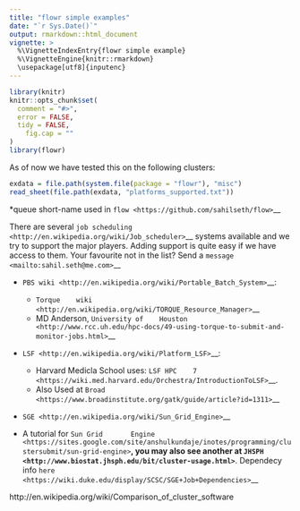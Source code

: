 ```yaml
---
title: "flowr simple examples"
date: "`r Sys.Date()`"
output: rmarkdown::html_document
vignette: >
  %\VignetteIndexEntry{flowr simple example}
  %\VignetteEngine{knitr::rmarkdown}
  \usepackage[utf8]{inputenc}
---
```


```r
library(knitr)
knitr::opts_chunk$set(
  comment = "#>",
  error = FALSE,
  tidy = FALSE,
	fig.cap = ""
)
library(flowr)

```


As of now we have tested this on the following clusters:

```r
exdata = file.path(system.file(package = "flowr"), "misc")
read_sheet(file.path(exdata, "platforms_supported.txt"))


```

\*queue short-name used in `flow <https://github.com/sahilseth/flow>`__

There are several `job
scheduling <http://en.wikipedia.org/wiki/Job_scheduler>`__ systems
available and we try to support the major players. Adding support is
quite easy if we have access to them. Your favourite not in the list?
Send a `message <mailto:sahil.seth@me.com>`__

-  `PBS wiki <http://en.wikipedia.org/wiki/Portable_Batch_System>`__:

   -  `Torque
      wiki <http://en.wikipedia.org/wiki/TORQUE_Resource_Manager>`__
   -  MD Anderson, `University of
      Houston <http://www.rcc.uh.edu/hpc-docs/49-using-torque-to-submit-and-monitor-jobs.html>`__

-  `LSF <http://en.wikipedia.org/wiki/Platform_LSF>`__:

   -  Harvard Medicla School uses: `LSF HPC
      7 <https://wiki.med.harvard.edu/Orchestra/IntroductionToLSF>`__.
   -  Also Used at
      `Broad <https://www.broadinstitute.org/gatk/guide/article?id=1311>`__

-  `SGE <http://en.wikipedia.org/wiki/Sun_Grid_Engine>`__
  -  A tutorial for `Sun Grid
      Engine <https://sites.google.com/site/anshulkundaje/inotes/programming/clustersubmit/sun-grid-engine>`__,
      you may also see another at
      `JHSPH <http://www.biostat.jhsph.edu/bit/cluster-usage.html>`__.
      Dependecy info
      `here <https://wiki.duke.edu/display/SCSC/SGE+Job+Dependencies>`__

http://en.wikipedia.org/wiki/Comparison_of_cluster_software

